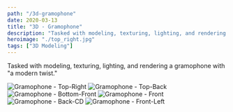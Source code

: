 ```yaml
---
path: "/3d-gramophone"
date: 2020-03-13
title: "3D - Gramophone"
description: "Tasked with modeling, texturing, lighting, and rendering a gramophone with a modern twist."
heroimage: "./top_right.jpg"
tags: ["3D Modeling"]
---
```


Tasked with modeling, texturing, lighting, and rendering a gramophone with "a modern twist."

![Gramophone - Top-Right](./top_right.jpg)
![Gramophone - Top-Back](./top_back.jpg)
![Gramophone - Bottom-Front](./bottom_top.jpg)
![Gramophone - Front](./front.jpg)
![Gramophone - Back-CD](./back_cd.jpg)
![Gramophone - Front-Left](./front_left.jpg)
